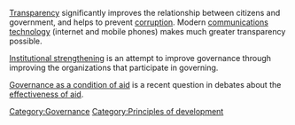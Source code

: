 [[Transparency]] significantly improves the relationship between citizens and government, and helps to prevent [[corruption]]. Modern [[communications technology]] (internet and mobile phones) makes much greater transparency possible.

[[Institutional strengthening]] is an attempt to improve governance through improving the organizations that participate in governing.

[[Governance as a condition of aid]] is a recent question in debates about the [[effectiveness of aid]].

{{stub}}

[[Category:Governance]]
[[Category:Principles of development]]